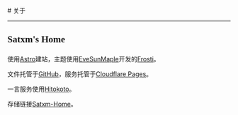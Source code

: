 
<BaseLayout title="关于">
  <BaseCard title="关于">
# 关于

---

## <p style="font-family: 'Engravers\' Old English BT';">Satxm's Home</p>

使用<a href="https://astro.build/" target="_blank">Astro</a>建站，主题使用<a href="https://github.com/EveSunMaple" target="_blank">EveSunMaple</a>开发的<a href="https://github.com/EveSunMaple/Frosti" target="_blank">Frosti</a>。

文件托管于<a href="https://github.com/" target="_blank">GitHub</a>，服务托管于<a href="https://pages.cloudflare.com/" target="_blank">Cloudflare Pages</a>。

一言服务使用<a href="https://hitokoto.cn/" target="_blank">Hitokoto</a>。

存储链接<a href="https://github.com/Satxm/satxm-home" target="_blank">Satxm-Home</a>。

  </BaseCard>
</BaseLayout>
